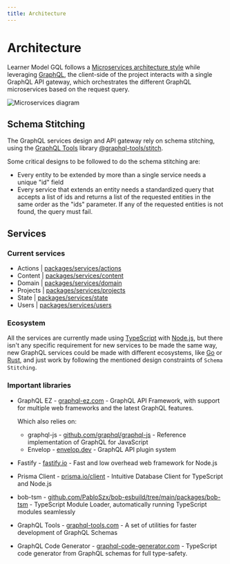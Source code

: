 ```yaml
---
title: Architecture
---
```


# Architecture

Learner Model GQL follows a [Microservices architecture style](https://docs.microsoft.com/en-us/azure/architecture/guide/architecture-styles/microservices) while leveraging [GraphQL](https://graphql.org), the client-side of the project interacts with a single GraphQL API gateway,
which orchestrates the different GraphQL microservices based on the request query.

![Microservices diagram](/microservices.png)

## Schema Stitching

The GraphQL services design and API gateway rely on schema stitching, using the [GraphQL Tools](https://www.graphql-tools.com/) library [@graphql-tools/stitch](https://www.graphql-tools.com/docs/schema-stitching/stitch-combining-schemas).

Some critical designs to be followed to do the schema stitching are:

- Every entity to be extended by more than a single service needs a unique "id" field
- Every service that extends an entity needs a standardized query that accepts a list of ids and returns a list of the requested entities in the same order as the "ids" parameter. If any of the requested entities is not found, the query must fail.

## Services

### Current services

- Actions | [packages/services/actions](https://github.com/PabloSzx/learner-model-gql/tree/main/packages/services/actions)
- Content | [packages/services/content](https://github.com/PabloSzx/learner-model-gql/tree/main/packages/services/content)
- Domain | [packages/services/domain](https://github.com/PabloSzx/learner-model-gql/tree/main/packages/services/domain)
- Projects | [packages/services/projects](https://github.com/PabloSzx/learner-model-gql/tree/main/packages/services/projects)
- State | [packages/services/state](https://github.com/PabloSzx/learner-model-gql/tree/main/packages/services/state)
- Users | [packages/services/users](https://github.com/PabloSzx/learner-model-gql/tree/main/packages/services/users)

### Ecosystem

All the services are currently made using [TypeScript](https://www.typescriptlang.org/) with [Node.js](https://nodejs.org/),
but there isn't any specific requirement for new services to be made the same way, new GraphQL services could be made with different ecosystems,
like [Go](https://go.dev/) or [Rust](https://www.rust-lang.org/), and just work by following the mentioned design constraints of `Schema Stitching`.

### Important libraries

- GraphQL EZ - [graphql-ez.com](https://www.graphql-ez.com/) - GraphQL API Framework, with support for multiple web frameworks and the latest GraphQL features.

  Which also relies on:

  - graphql-js - [github.com/graphql/graphql-js](https://github.com/graphql/graphql-js) - Reference implementation of GraphQL for JavaScript
  - Envelop - [envelop.dev](https://www.envelop.dev/) - GraphQL API plugin system

- Fastify - [fastify.io](https://www.fastify.io/) - Fast and low overhead web framework for Node.js
- Prisma Client - [prisma.io/client](https://www.prisma.io/client) - Intuitive Database Client for TypeScript and Node.js
- bob-tsm - [github.com/PabloSzx/bob-esbuild/tree/main/packages/bob-tsm](https://github.com/PabloSzx/bob-esbuild/tree/main/packages/bob-tsm) - TypeScript Module Loader, automatically running TypeScript modules seamlessly
- GraphQL Tools - [graphql-tools.com](https://www.graphql-tools.com/) - A set of utilities for faster development of GraphQL Schemas
- GraphQL Code Generator - [graphql-code-generator.com](https://www.graphql-code-generator.com/) - TypeScript code generator from GraphQL schemas for full type-safety.
